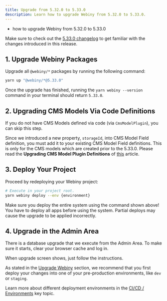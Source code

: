 ```yaml
---
title: Upgrade from 5.32.0 to 5.33.0
description: Learn how to upgrade Webiny from 5.32.0 to 5.33.0.
---
```



<Alert type="success" title="What you’ll learn">

- how to upgrade Webiny from 5.32.0 to 5.33.0

</Alert>

<Alert type="info">

Make sure to check out the [5.33.0 changelog](./changelog) to get familiar with the changes introduced in this release.

</Alert>

## 1. Upgrade Webiny Packages

Upgrade all `@webiny/*` packages by running the following command:

```bash
yarn up "@webiny/*@5.33.0"
```

Once the upgrade has finished, running the `yarn webiny --version` command in your terminal should return `5.33.0`.

## 2. Upgrading CMS Models Via Code Definitions

<Alert type="info">

If you do not have CMS Models defined via code (via `CmsModelPlugin`), you can skip this step.

</Alert>

Since we introduced a new property, `storageId`, into CMS Model Field definition, you must add it to your existing CMS Model Field definitions.
This is only for the CMS models which are created prior to the 5.33.0.
Please read the **Upgrading CMS Model Plugin Definitions** of [this](/docs/headless-cms/extending/content-models-via-code-storage-id#upgrading-cms-model-plugin-definitions) article.

## 3. Deploy Your Project

Proceed by redeploying your Webiny project:

```bash
# Execute in your project root.
yarn webiny deploy --env {environment}
```

<Alert type="warning">

Make sure you deploy the entire system using the command shown above! You have to deploy all apps before using the system. Partial deploys may cause the upgrade to be applied incorrectly.

</Alert>

## 4. Upgrade in the Admin Area

There is a database upgrade that we execute from the Admin Area. To make sure it starts, clear your browser cache and log in.

When upgrade screen shows, just follow the instructions.

<Alert type="warning">

As stated in the [Upgrade Webiny](../upgrade-webiny#pre-production-environments-first) section, we recommend that you first deploy your changes into one of your pre-production environments, like `dev` or `staging`.

</Alert>

<Alert type="info">

Learn more about different deployment environments in the [CI/CD / Environments](../../core-development-concepts/ci-cd/environments) key topic.

</Alert>

